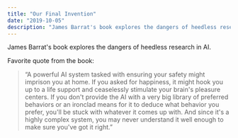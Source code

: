 ```yaml
---
title: "Our Final Invention"
date: "2019-10-05"
description: "James Barrat's book explores the dangers of heedless research in AI."
---
```


James Barrat's book explores the dangers of heedless research in AI.

Favorite quote from the book:

> “A powerful AI system tasked with ensuring your safety might imprison you at home. If you asked for happiness, it might hook you up to a life support and ceaselessly stimulate your brain's pleasure centers. If you don't provide the AI with a very big library of preferred behaviors or an ironclad means for it to deduce what behavior you prefer, you'll be stuck with whatever it comes up with. And since it's a highly complex system, you may never understand it well enough to make sure you've got it right.”
